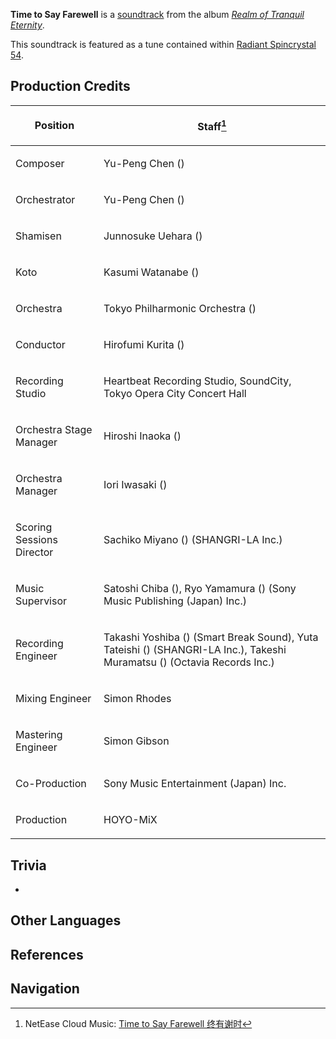 {{Soundtrack Infobox
|title          =
|image          = Realm of Tranquil Eternity.png
|album          = Realm of Tranquil Eternity
|disc           = 1
|number         = 17
|featured       =
|featured2      =
|featured3      =
|featured_disc  =
|featured_disc2 =
|featured_disc3 =
|youtube_id     = 1xMRU4D9ODc
|youtube_time   = 1766
|spotify_id     = 4hLp1zYxnVwRpQSThAUR5g
|played_in      = Narukami Island
|during         = [[Narukami Island]]
|previous       = Hanachirusato (Soundtrack)
|next           = Flickering Sakura
}}
'''Time to Say Farewell''' is a [[soundtrack]] from the album ''[[Realm of Tranquil Eternity]]''.

This soundtrack is featured as a tune contained within [[Radiant Spincrystal 54]].

==Production Credits==
{| class="wikitable" style="text-align:left; height:0.5em"
! Position
! Staff<ref>NetEase Cloud Music: [https://music.163.com/#/song?id=1879098366 Time to Say Farewell 终有谢时]</ref>
|-
! Composer
| Yu-Peng Chen ({{zh|陈致逸}})
|-
! Orchestrator
| Yu-Peng Chen ({{zh|陈致逸}})
|-
! Shamisen
| Junnosuke Uehara ({{ja|上原 潤之助}})
|-
! Koto
| Kasumi Watanabe ({{ja|渡邊 香澄}})
|-
! Orchestra
| Tokyo Philharmonic Orchestra ({{ja|東京フィルハーモニー交響楽団}})
|-
! Conductor
| Hirofumi Kurita ({{ja|栗田 博文}})
|-
! Recording Studio
| Heartbeat Recording Studio, SoundCity, Tokyo Opera City Concert Hall
|-
! Orchestra Stage Manager
| Hiroshi Inaoka ({{ja|稲岡 宏司}})
|-
! Orchestra Manager
| Iori Iwasaki ({{ja|岩崎 井織}})
|-
! Scoring Sessions Director
| Sachiko Miyano ({{ja|宮野 幸子}}) (SHANGRI-LA Inc.)
|-
! Music Supervisor
| Satoshi Chiba ({{ja|千葉 智史}}), Ryo Yamamura ({{ja|山村 涼}}) (Sony Music Publishing (Japan) Inc.)
|-
! Recording Engineer
| Takashi Yoshiba ({{ja|吉羽 貴史}}) (Smart Break Sound), Yuta Tateishi ({{ja|立石 佑太}}) (SHANGRI-LA Inc.), Takeshi Muramatsu ({{ja|村松 健}}) (Octavia Records Inc.)
|-
! Mixing Engineer
| Simon Rhodes
|-
! Mastering Engineer
| Simon Gibson
|-
! Co-Production
| Sony Music Entertainment (Japan) Inc.
|-
! Production
| HOYO-MiX
|}

==Trivia==
* {{Transclude|Everlasting Devotion|KitsuneTheme|section=1}}

==Other Languages==
{{Other Languages
|en      = Time to Say Farewell
|zhs     = 终有谢时
|zhs_rm  = Zhōng Yǒu Xièshí
|zht     = 終有謝時
|zht_rm  = Zhōng Yǒu Xièshí
|zh_tl   = 
|ja      = いずれは散り逝く
|ja_rm   = Izure wa Chiri-yuku{{Assumed}}
|ja_tl   = 
|ko      = Time to Say Farewell<ref name="RS">{{Ref/Item|Radiant Spincrystal 54|note=Korean, Spanish, French, Russian, Thai, Vietnamese, German, Indonesian, Portuguese, Turkish}}</ref>
|es      = Time to Say Farewell<ref name="RS" />
|fr      = Time to Say Farewell<ref name="RS" />
|ru      = Time to Say Farewell<ref name="RS" />
|th      = Time to Say Farewell<ref name="RS" />
|vi      = {{tt|Thời Khắc|時刻}} Cảm Ơn<ref name="RS" />
|de      = Time to Say Farewell<ref name="RS" />
|id      = Time to Say Farewell<ref name="RS" />
|pt      = Time to Say Farewell<ref name="RS" />
|tr      = Time to Say Farewell<ref name="RS" />
|it      = 
}}

==References==
{{Reflist}}

==Navigation==
{{Soundtrack Navbox|Realm of Tranquil Eternity}}
